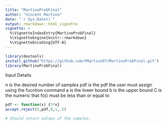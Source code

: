 ```yaml
---
title: "MartinoProbFinal"
author: "Vincent Martino"
date: "`r Sys.Date()`"
output: rmarkdown::html_vignette
vignette: >
  %\VignetteIndexEntry{MartinoProbFinal}
  %\VignetteEngine{knitr::rmarkdown}
  %\VignetteEncoding{UTF-8}
---
```

```r
library(devtools)
install_github("https://github.com/VMartino97/MartinoProbFinal.git")
library(MartinoProbFinal)
```

Input Details 

n is the desired number of samples
pdf is the pdf the user must assign using the fucntion command
a is the lower bound
b is the upper bound
C is the numeric that f(x) must be less than or equal to


```r
pdf <- function(x) {3*x}
accept.reject(5,pdf,0,1,.5)

# Should return values of the samples. 

```

